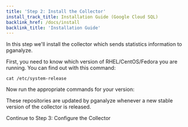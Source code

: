 ```yaml
---
title: 'Step 2: Install the Collector'
install_track_title: Installation Guide (Google Cloud SQL)
backlink_href: /docs/install
backlink_title: 'Installation Guide'
---
```



In this step we'll install the collector which sends statistics information to pganalyze.

First, you need to know which version of RHEL/CentOS/Fedora you are running. You can find out with this command:

```
cat /etc/system-release
```

Now run the appropriate commands for your version:

<CollectorPkgInstallInstructions kind='yum' />

These repositories are updated by pganalyze whenever a new stable version of the collector is released.

<Link className="btn btn-success" to="03_configure_the_collector_package">
  Continue to Step 3: Configure the Collector
</Link>
